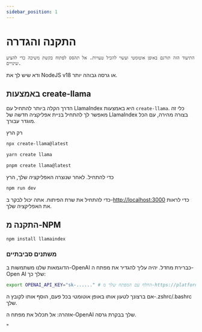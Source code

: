 ```yaml
---
sidebar_position: 1
---
```


# התקנה והגדרה

`התיעוד הזה תורגם באופן אוטומטי ועשוי להכיל טעויות. אל תהסס לפתוח בקשת משיכה כדי להציע שינויים.`

ודא שיש לך את NodeJS v18 או גרסה גבוהה יותר.

## באמצעות create-llama

הדרך הקלה ביותר להתחיל עם LlamaIndex היא באמצעות `create-llama`. כלי זה מאפשר לך להתחיל בניית אפליקציה חדשה של LlamaIndex בצורה מהירה, עם הכל מוגדר עבורך.

רק הרץ

<Tabs>
<TabItem value="1" label="npm" default>

```bash
npx create-llama@latest
```

</TabItem>
<TabItem value="2" label="Yarn">

```bash
yarn create llama
```

</TabItem>
<TabItem value="3" label="pnpm">

```bash
pnpm create llama@latest
```

</TabItem>
</Tabs>

כדי להתחיל. לאחר שנוצרה האפליקציה שלך, הרץ

```bash npm2yarn
npm run dev
```

כדי להתחיל את שרת הפיתוח. אתה יכול לבקר ב-[http://localhost:3000](http://localhost:3000) כדי לראות את האפליקציה שלך.

## התקנה מ-NPM

```bash npm2yarn
npm install llamaindex
```

### משתנים סביבתיים

הדוגמאות שלנו משתמשות ב-OpenAI כברירת מחדל. יהיה עליך להגדיר את מפתח ה-Open AI שלך כך:

```bash
export OPENAI_API_KEY="sk-......" # החלף עם המפתח שלך מ-https://platform.openai.com/account/api-keys
```

אם ברצונך לטעון אותו באופן אוטומטי בכל פעם, הוסף אותו לקובץ ה-.zshrc/.bashrc שלך.

אזהרה: אל תכלול את מפתח ה-OpenAI שלך בבקרת גרסה.

"
